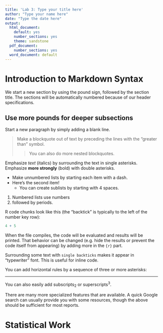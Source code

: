 ```yaml
---
title: 'Lab 3: Type your title here'
author: "Type your name here"
date: "Type the date here"
output:
  html_document:
    default: yes
    number_sections: yes
    theme: sandstone
  pdf_document:
    number_sections: yes
  word_document: default
---
```


# Introduction to Markdown Syntax

We start a new section by using the pound sign, followed by the section title. The sections will be automatically numbered because of our header specifications.

## Use more pounds for deeper subsections

Start a new paragraph by simply adding a blank line.

> Make a blockquote out of text by preceding the lines
> with the "greater than" symbol.
>
>> You can also do more nested blockquotes.

Emphasize *text* (italics) by surrounding the text in single asterisks. Emphasize **more strongly** (bold) with double asterisks.

- Make unnumbered lists by starting each item with a dash.
- Here's the second item!
    - You can create sublists by starting with 4 spaces.

1. Numbered lists use numbers
2. followed by periods.

R code chunks look like this (the "backtick" is typically to the left of the number key row):
```r
4 + 5
```
When the file compiles, the code will be evaluated and results will be printed. That behavior can be changed (e.g. hide the results or prevent the code itself from appearing) by adding more in the `{r}` part.

Surrounding some text with `single backticks` makes it appear in "typewriter" font. This is useful for inline code.

You can add horizontal rules by a sequence of three or more asterisks:

***********

You can also easily add subscripts~2~ or superscripts^3^.

There are many more specialized features that are available. A quick Google search can usually provide you with some resources, though the above should be sufficient for most reports.

# Statistical Work
